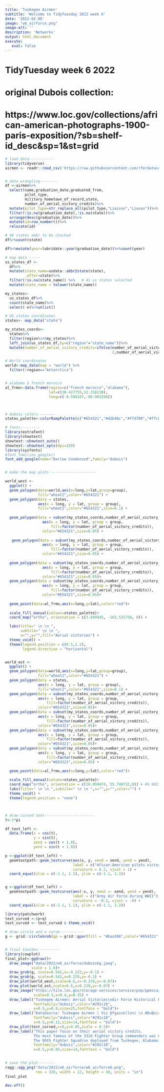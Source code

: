 ```yaml
---
title: 'Tuskegee Airmen'
subtitle: 'Welcome to TidyTuesday 2022 week 6'
date: '2022-02-08'
image: "w6_airforce.png"
image-alt: ''
description: 'Networks'
output: html_document
execute: 
   eval: false
---
```





# TidyTuesday week 6 2022
# original Dubois collection:
# https://www.loc.gov/collections/african-american-photographs-1900-paris-exposition/?sb=shelf-id_desc&sp=1&st=grid
```r

# load data------------
library(tidyverse)
airmen <- readr::read_csv('https://raw.githubusercontent.com/rfordatascience/tidytuesday/master/data/2022/2022-02-08/airmen.csv')


# data wrangling--------
df <-airmen%>%
  select(name,graduation_date,graduated_from,
         pilot_type,
         military_hometown_of_record,state,
         number_of_aerial_victory_credits)%>%
  mutate(pilot_type=str_replace_all(pilot_type,"Liaison","Liason"))%>%
  filter(!is.na(graduation_date),!is.na(state))%>%
  arrange(desc(graduation_date))%>%
  mutate(id=row_number())%>%
  relocate(id)

# 48 states abbr to be chacked
df%>%count(state)

df%>%mutate(year=lubridate::year(graduation_date))%>%count(year)

# map data -----
us_states_df <-
  df%>%
  mutate(state_name=usdata::abbr2state(state),
         .after=state)%>% 
  filter(!is.na(state_name)) %>%   # 41 us states selected
  mutate(state_name = tolower(state_name)) 

my_states<-
  us_states_df%>%
  count(state_name)%>%
  select(-n)%>%unlist()

# US states coordinates 
states<- map_data("state")

my_states_coords<- 
  states%>%
  filter(region%in%my_states)%>%
  left_join(us_states_df,by=c("region"="state_name"))%>%
  mutate(number_of_aerial_victory_credits=ifelse(number_of_aerial_victory_credits==1.5,
                                                 2,number_of_aerial_victory_credits))

# World coordinates
world<-map_data(map = "world") %>%
  filter(!region=="Antarctica")


# alabama $ french morocco
al_frmo<-data.frame(region=c("french morocco","alabama"),
                    lat=c(30.427755,32.318230),
                    long=c(-9.598107,-86.902298))



# dubois colors -------
states_palette<-colorRampPalette(c("#654321","#d2b48c","#ffd700","#ffc0cb","#dc143c","#00aa00","#4682b4"))(5)

# fonts---------
library(extrafont)
library(showtext)
showtext::showtext_auto()
showtext::showtext_opts(dpi=320)
library(sysfonts)
#font_families_google()
font_add_google(name="Barlow Condensed",family="dubois")


# make the map plots ---------------------

world_west <-
  ggplot() +
  geom_polygon(data=world,aes(x=long,y=lat,group=group),
               fill="wheat2",color="#654321") +
  geom_polygon(data = states,
               aes(x = long, y = lat, group = group),
               fill="wheat2",color="#654321",size=0.1) +
    
  geom_polygon(data = subset(my_states_coords,number_of_aerial_victory_credits==1),
                 aes(x = long, y = lat, group = group,
                     fill=factor(number_of_aerial_victory_credits)),
                 color="#654321",size=0.05) +
   
   geom_polygon(data = subset(my_states_coords,number_of_aerial_victory_credits==2),
                 aes(x = long, y = lat, group = group,
                     fill=factor(number_of_aerial_victory_credits)),
                 color="#654321",size=0.05) +
    
  geom_polygon(data = subset(my_states_coords,number_of_aerial_victory_credits==3),
                 aes(x = long, y = lat, group = group,
                     fill=factor(number_of_aerial_victory_credits)),
                 color="#654321",size=0.05)+  
  geom_polygon(data = subset(my_states_coords,number_of_aerial_victory_credits==4),
                 aes(x = long, y = lat, group = group,
                     fill=factor(number_of_aerial_victory_credits)),
                 color="#654321",size=0.05)+
  
  geom_point(data=al_frmo,aes(x=long,y=lat),color="red")+
  
  scale_fill_manual(values=states_palette)+
  coord_map("ortho", orientation = c(3.849945, -103.525750, 0)) +

  labs(title=" \n \n ",
       subtile=" \n \n ",
       x="",y="",fill="Aerial victories") +
  theme_void() +
  theme(legend.position = c(0.5,1.2),
        legend.direction = "horizontal")


world_est <-  
  ggplot() +
  geom_polygon(data=world,aes(x=long,y=lat,group=group),
               fill="wheat2",color="#654321") +
  geom_polygon(data = states,
               aes(x = long, y = lat, group = group),
               fill="wheat2",color="#654321",size=0.1) +
  geom_polygon(data = subset(my_states_coords,number_of_aerial_victory_credits==1),
               aes(x = long, y = lat, group = group,
                   fill=factor(number_of_aerial_victory_credits)),
               color="#654321",size=0.05)+
  geom_polygon(data = subset(my_states_coords,number_of_aerial_victory_credits==2),
               aes(x = long, y = lat, group = group,
                   fill=factor(number_of_aerial_victory_credits)),
               color="#654321",size=0.05)+
  geom_polygon(data = subset(my_states_coords,number_of_aerial_victory_credits==3),
               aes(x = long, y = lat, group = group,
                   fill=factor(number_of_aerial_victory_credits)),
               color="#654321",size=0.05)+  
  geom_polygon(data = subset(my_states_coords,number_of_aerial_victory_credits==4),
               aes(x = long, y = lat, group = group,
                   fill=factor(number_of_aerial_victory_credits)),
               color="#654321",size=0.05) + 

  geom_point(data=al_frmo,aes(x=long,y=lat),color="red")+
  
  scale_fill_manual(values=states_palette)+
  coord_map("ortho", orientation = c(10.050474, 55.740732,0)) + #9.982182, 49.595135, 0)) + 
  labs(title=" \n \n ",subtile=" \n \n ",x="",y="",color="") +
  theme_void() +
  theme(legend.position = "none")



# draw curved text-----------------------
t<-2*pi

df_text_left <- 
  data.frame(x = cos(t),
             y = sin(t),
             xend = cos(t + 1.8),
             yend = sin(t + 1.8))

p <-ggplot(df_text_left) +
  geomtextpath::geom_textcurve(aes(x, y, xend = xend, yend = yend),
                               label = c("Afican-American pilots victory"),
                               curvature = 0.2, vjust = 1) +
  coord_equal(xlim = c(-1.1, 1.1), ylim = c(-1.1, 1.2))


q <-ggplot(df_text_left) +
  geomtextpath::geom_textcurve(aes(-x, y, xend =- xend, yend = yend),
                               label = c("Army Air Force during WWII"),
                               curvature = -0.2, vjust = -0) +
  coord_equal(xlim = c(-1.1, 1.1), ylim = c(-1.1, 1.2))

library(patchwork)
text_curved <-(p+q)
text_curved <- text_curved & theme_void()

# draw circle and a curve-----------
g <- grid::circleGrob(gp = grid::gpar(fill = "#baa388",color="#654321",size=0.5))


# final touches----------
library(cowplot)
final_plot<-ggdraw()+
  draw_image("data/2022/w6_airforce/duboisbg.jpeg",
            scale = 1.6)+
  draw_grob(g, scale=0.542,x=-0.223,y=-0.1) +
  draw_grob(g, scale=0.542,x=0.229,y=-0.1) +
  draw_plot(world_west,scale=0.6,x=-0.229,y=-0.07)+
  draw_plot(world_est,scale=0.6,x=0.229,y=-0.07) +
  draw_image("https://tile.loc.gov/storage-services/service/pnp/ppmsca/33800/33863r.jpg",
             scale=0.3,x=0.4,y=0.35) +
  draw_label("Tuskegee Airmen: Aerial Victories\nAir Force Historical Research Agency\nGraduation 1942 - 1948", 
             fontfamily="dubois",color="#291c10",
             x=0.5,y=0.9,size=25,fontface = "bold")+
  draw_label("DataSource: Tuskegee Airmen | Viz @fgazzelloni \n #DuBoisChallenge | #TidyTuesday 2022/06", 
             fontfamily="dubois",color="#291c10",
             x=0.5,y=0.12,size=14,fontface = "bold")+
  draw_plot(text_curved,x=0,y=0.05,scale = 0.5)+
  draw_label("This paper focus on their aerial victory credits. 
             The most famous of the 332d Fighter Group commanders was Col.Benjamin O. Davis,Jr.
             The 99th Fighter Squadron deployed from Tuskegee, Alabama, to French Morocco in April 1943.",
             fontfamily="dubois",color="#291c10",
             x=0.5,y=0.04,size=14,fontface = "bold")
  

# save the plot--------
ragg::agg_png("data/2022/w6_airforce/w6_airforce6.png",
              res = 320, width = 12, height = 10, units = "in")
final_plot

dev.off()

```
